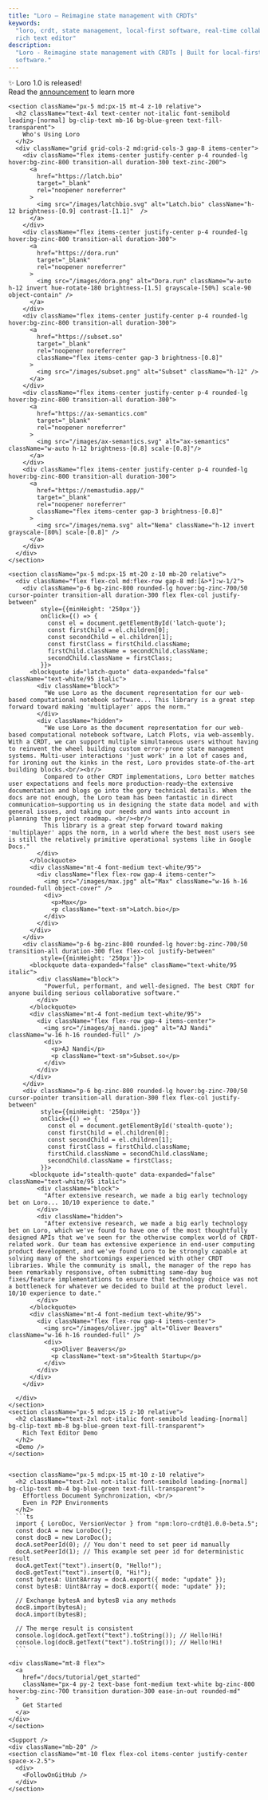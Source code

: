 ```yaml
---
title: "Loro – Reimagine state management with CRDTs"
keywords:
  "loro, crdt, state management, local-first software, real-time collaboration,
  rich text editor"
description:
  "Loro - Reimagine state management with CRDTs | Built for local-first
  software."
---
```



<div className="relative landing-page-root dark bg-zinc-900">
  <div style={{ maxWidth: 1300, margin: "0 auto" }}>
    <Hero />
    <div className="text-center text-white/95 text-base font-medium leading-normal mt-10">
      ✨ Loro 1.0 is released! <br/>
      Read the <a href="/blog/v1.0"><u>announcement</u></a> to learn more
    </div>
    <Separator
      className="mt-4 md:mt-10 mx-5 md:mx-15 border-t border-separator"
      orientation="horizontal"
    />
    <Features />

    <section className="px-5 md:px-15 mt-4 z-10 relative">
      <h2 className="text-4xl text-center not-italic font-semibold leading-[normal] bg-clip-text mb-16 bg-blue-green text-fill-transparent">
        Who's Using Loro
      </h2>
      <div className="grid grid-cols-2 md:grid-cols-3 gap-8 items-center">
        <div className="flex items-center justify-center p-4 rounded-lg hover:bg-zinc-800 transition-all duration-300 text-zinc-200">
          <a 
            href="https://latch.bio" 
            target="_blank" 
            rel="noopener noreferrer"
          >
            <img src="/images/latchbio.svg" alt="Latch.bio" className="h-12 brightness-[0.9] contrast-[1.1]"  />
          </a>
        </div>
        <div className="flex items-center justify-center p-4 rounded-lg hover:bg-zinc-800 transition-all duration-300">
          <a 
            href="https://dora.run" 
            target="_blank" 
            rel="noopener noreferrer"
          >
            <img src="/images/dora.png" alt="Dora.run" className="w-auto h-12 invert hue-rotate-180 brightness-[1.5] grayscale-[50%] scale-90 object-contain" />
          </a>
        </div>
        <div className="flex items-center justify-center p-4 rounded-lg hover:bg-zinc-800 transition-all duration-300">
          <a 
            href="https://subset.so" 
            target="_blank" 
            rel="noopener noreferrer"
            className="flex items-center gap-3 brightness-[0.8]"
          >
            <img src="/images/subset.png" alt="Subset" className="h-12" />
          </a>
        </div>
        <div className="flex items-center justify-center p-4 rounded-lg hover:bg-zinc-800 transition-all duration-300">
          <a 
            href="https://ax-semantics.com" 
            target="_blank" 
            rel="noopener noreferrer"
          >
            <img src="/images/ax-semantics.svg" alt="ax-semantics" className="w-auto h-12 brightness-[0.8] scale-[0.8]"/>
          </a>
        </div>
        <div className="flex items-center justify-center p-4 rounded-lg hover:bg-zinc-800 transition-all duration-300">
          <a 
            href="https://nemastudio.app/" 
            target="_blank" 
            rel="noopener noreferrer"
            className="flex items-center gap-3 brightness-[0.8]"
          >
            <img src="/images/nema.svg" alt="Nema" className="h-12 invert grayscale-[80%] scale-[0.8]" />
          </a>
        </div>
      </div>
    </section>

    <section className="px-5 md:px-15 mt-20 z-10 mb-20 relative">
      <div className="flex flex-col md:flex-row gap-8 md:[&>*]:w-1/2">
        <div className="p-6 bg-zinc-800 rounded-lg hover:bg-zinc-700/50 cursor-pointer transition-all duration-300 flex flex-col justify-between" 
             style={{minHeight: '250px'}}
             onClick={() => {
               const el = document.getElementById('latch-quote');
               const firstChild = el.children[0];
               const secondChild = el.children[1];
               const firstClass = firstChild.className;
               firstChild.className = secondChild.className;
               secondChild.className = firstClass;
             }}>
          <blockquote id="latch-quote" data-expanded="false" className="text-white/95 italic">
            <div className="block">
              "We use Loro as the document representation for our web-based computational notebook software... This library is a great step forward toward making 'multiplayer' apps the norm."
            </div>
            <div className="hidden">
              "We use Loro as the document representation for our web-based computational notebook software, Latch Plots, via web-assembly. With a CRDT, we can support multiple simultaneous users without having to reinvent the wheel building custom error-prone state management systems. Multi-user interactions 'just work' in a lot of cases and, for ironing out the kinks in the rest, Loro provides state-of-the-art building blocks.<br/><br/>  
              Compared to other CRDT implementations, Loro better matches user expectations and feels more production-ready—the extensive documentation and blogs go into the gory technical details. When the docs are not enough, the Loro team has been fantastic in direct communication—supporting us in designing the state data model and with general issues, and taking our needs and wants into account in planning the project roadmap. <br/><br/> 
              This library is a great step forward toward making 'multiplayer' apps the norm, in a world where the best most users see is still the relatively primitive operational systems like in Google Docs."
            </div>
          </blockquote>
          <div className="mt-4 font-medium text-white/95">
            <div className="flex flex-row gap-4 items-center">
              <img src="/images/max.jpg" alt="Max" className="w-16 h-16 rounded-full object-cover" />
              <div>
                <p>Max</p>
                <p className="text-sm">Latch.bio</p>
              </div>
            </div>
          </div>
        </div>
        <div className="p-6 bg-zinc-800 rounded-lg hover:bg-zinc-700/50 transition-all duration-300 flex flex-col justify-between" 
             style={{minHeight: '250px'}}>
          <blockquote data-expanded="false" className="text-white/95 italic">
            <div className="block">
              "Powerful, performant, and well-designed. The best CRDT for anyone building serious collaborative software."
            </div>
          </blockquote>
          <div className="mt-4 font-medium text-white/95">
            <div className="flex flex-row gap-4 items-center">
              <img src="/images/aj_nandi.jpeg" alt="AJ Nandi" className="w-16 h-16 rounded-full" />
              <div>
                <p>AJ Nandi</p>
                <p className="text-sm">Subset.so</p>
              </div>
            </div>
          </div>
        </div>
        <div className="p-6 bg-zinc-800 rounded-lg hover:bg-zinc-700/50 cursor-pointer transition-all duration-300 flex flex-col justify-between" 
             style={{minHeight: '250px'}}
             onClick={() => {
               const el = document.getElementById('stealth-quote');
               const firstChild = el.children[0];
               const secondChild = el.children[1];
               const firstClass = firstChild.className;
               firstChild.className = secondChild.className;
               secondChild.className = firstClass;
             }}>
          <blockquote id="stealth-quote" data-expanded="false" className="text-white/95 italic">
            <div className="block">
              "After extensive research, we made a big early technology bet on Loro... 10/10 experience to date."
            </div>
            <div className="hidden">
              "After extensive research, we made a big early technology bet on Loro, which we've found to have one of the most thoughtfully designed APIs that we've seen for the otherwise complex world of CRDT-related work. Our team has extensive experience in end-user computing product development, and we've found Loro to be strongly capable at solving many of the shortcomings experienced with other CRDT libraries. While the community is small, the manager of the repo has been remarkably responsive, often submitting same-day bug fixes/feature implementations to ensure that technology choice was not a bottleneck for whatever we decided to build at the product level. 10/10 experience to date."
            </div>
          </blockquote>
          <div className="mt-4 font-medium text-white/95">
            <div className="flex flex-row gap-4 items-center">
              <img src="/images/oliver.jpg" alt="Oliver Beavers" className="w-16 h-16 rounded-full" />
              <div>
                <p>Oliver Beavers</p>
                <p className="text-sm">Stealth Startup</p>
              </div>
            </div>
          </div>
        </div>

      </div>
    </section>
    <section className="px-5 md:px-15 z-10 relative">
      <h2 className="text-2xl not-italic font-semibold leading-[normal] bg-clip-text mb-8 bg-blue-green text-fill-transparent">
        Rich Text Editor Demo
      </h2>
      <Demo />
    </section>


    <section className="px-5 md:px-15 mt-10 z-10 relative">
      <h2 className="text-2xl not-italic font-semibold leading-[normal] bg-clip-text mb-4 bg-blue-green text-fill-transparent">
        Effortless Document Synchronization, <br/>
        Even in P2P Environments
      </h2>
      ```ts
      import { LoroDoc, VersionVector } from "npm:loro-crdt@1.0.0-beta.5";
      const docA = new LoroDoc();
      const docB = new LoroDoc();
      docA.setPeerId(0); // You don't need to set peer id manually
      docA.setPeerId(1); // This example set peer id for deterministic result
      docA.getText("text").insert(0, "Hello!");
      docB.getText("text").insert(0, "Hi!");
      const bytesA: Uint8Array = docA.export({ mode: "update" });
      const bytesB: Uint8Array = docB.export({ mode: "update" });

      // Exchange bytesA and bytesB via any methods
      docB.import(bytesA);
      docA.import(bytesB);

      // The merge result is consistent
      console.log(docA.getText("text").toString()); // Hello!Hi!
      console.log(docB.getText("text").toString()); // Hello!Hi!
      ```

    <div className="mt-8 flex">
      <a
        href="/docs/tutorial/get_started"
        className="px-4 py-2 text-base font-medium text-white bg-zinc-800 hover:bg-zinc-700 transition duration-300 ease-in-out rounded-md"
      >
        Get Started
      </a>
    </div>
    </section>

    <Support />
    <div className="mb-20" />
    <section className="mt-10 flex flex-col items-center justify-center space-x-2.5">
      <div>
        <FollowOnGitHub />
      </div>
    </section>

  </div>
  <Separator
    className="mt-25 mx-5 md:mx-15 border-t border-separator"
    orientation="horizontal"
  />
  <Footer />
</div>
